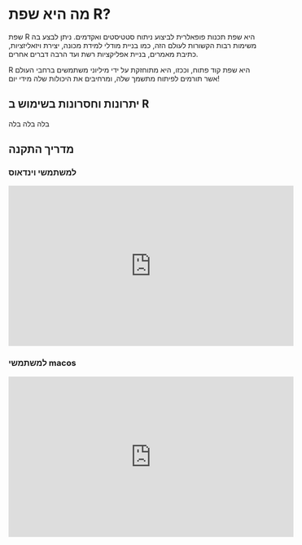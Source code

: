 # מה היא שפת R? 

שפת 
R
היא שפת תכנות פופאלרית לביצוע ניתוח סטטיסטים ואקדמים.
ניתן לבצע בה משימות רבות הקשורות לעולם הזה, כמו בניית מודלי למידת מכונה, יצירת ויזאליזציות, כתיבת מאמרים, בניית אפליקציות רשת ועד הרבה דברים אחרים.

R
היא שפת קוד פתוח, וככזו, היא מתוחזקת על ידי מיליוני משתמשים ברחבי העולם אשר תורמים לפיתוח מתשמך שלה, ומרחיבים את היכולות שלה מידי יום!

## יתרונות וחסרונות בשימוש ב R

בלה בלה בלה

## מדריך התקנה

### למשתמשי וינדאוס



<div align="center"><iframe width="560" height="315" src="https://www.youtube.com/embed/NZxSA80lF1I" title="YouTube video player" frameborder="0" allow="accelerometer; autoplay; clipboard-write; encrypted-media; gyroscope; picture-in-picture" allowfullscreen></iframe></div>




### למשתמשי macos


<div align="center"><iframe width="560" height="315" src="https://www.youtube.com/embed/cCgiR1uwXzU" title="YouTube video player" frameborder="0" allow="accelerometer; autoplay; clipboard-write; encrypted-media; gyroscope; picture-in-picture" allowfullscreen></iframe></div>
